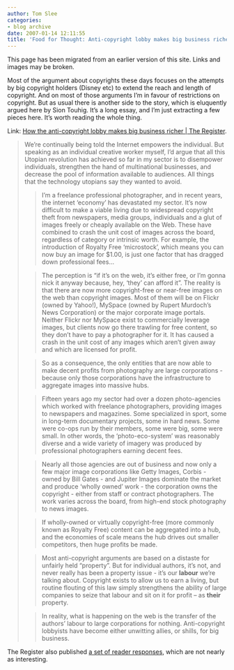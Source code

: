 ```yaml
---
author: Tom Slee
categories:
- blog archive
date: 2007-01-14 12:11:55
title: 'Food for Thought: Anti-copyright lobby makes big business richer'
---
```


::: {.callout-note}

This page has been migrated from an earlier version of this site. 
Links and images may be broken.

:::



				

Most of the argument about copyrights these days focuses on the attempts by big copyright holders (Disney etc) to extend the reach and length of copyright. And on most of those arguments I'm in favour of restrictions on copyright. But as usual there is another side to the story, which is eluquently argued here by Sion Touhig. It's a long essay, and I'm just extracting a few pieces here. It's worth reading the whole thing.




Link: [How the anti-copyright lobby makes big business richer | The Register](http://www.theregister.co.uk/2006/12/29/photojournalism_and_copyright/).


<blockquote>We're continually being told the Internet empowers the individual. But speaking as an individual creative worker myself, I'd argue that all this Utopian revolution has achieved so far in my sector is to disempower individuals, strengthen the hand of multinational businesses, and decrease the pool of information available to audiences. All things that the technology utopians say they wanted to avoid.

> 
> 

> 
> I'm a freelance professional photographer, and in recent years, the internet 'economy' has devastated my sector. It's now difficult to make a viable living due to widespread copyright theft from newspapers, media groups, individuals and a glut of images freely or cheaply available on the Web. These have combined to crash the unit cost of images across the board, regardless of category or intrinsic worth. For example, the introduction of Royalty Free 'microstock', which means you can now buy an image for $1.00, is just one factor that has dragged down professional fees...
> 
> 

> 
> The perception is "if it's on the web, it's either free, or I'm
gonna nick it anyway because, hey, 'they' can afford it". The reality
is that there are now more copyright-free or near-free images on the
web than copyright images. Most of them will be on Flickr (owned by
Yahoo!), MySpace (owned by Rupert Murdoch's News Corporation) or the
major corporate image portals. Neither Flickr nor MySpace exist to
commercially leverage images, but clients now go there trawling for
free content, so they don't have to pay a photographer for it. It has
caused a crash in the unit cost of any images which aren't given away
and which are licensed for profit.
> 
> 

> 
> So as a consequence, the only entities that are now able to make
decent profits from photography are large corporations - because only
those corporations have the infrastructure to aggregate images into
massive hubs.
> 
> 

> 
> Fifteen years ago my sector had over a dozen photo-agencies which
worked with freelance photographers, providing images to newspapers and
magazines. Some specialized in sport, some in long-term documentary
projects, some in hard news. Some were co-ops run by their members,
some were big, some were small. In other words, the 'photo-eco-system'
was reasonably diverse and a wide variety of imagery was produced by
professional photographers earning decent fees.
> 
> 

> 
> Nearly all those agencies are out of business and now only a few
major image corporations like Getty Images, Corbis - owned by Bill
Gates - and Jupiter Images dominate the market and produce 'wholly
owned' work - the corporation owns the copyright - either from staff or
contract photographers. The work varies across the board, from high-end
stock photography to news images.
> 
> 

> 
> If wholly-owned or virtually copyright-free (more commonly known as
Royalty Free) content can be aggregated into a hub, and the economies
of scale means the hub drives out smaller competitors, then huge
profits be made.
> 
> 

> 
> Most anti-copyright arguments are based on a distaste for unfairly
held "property". But for individual authors, it's not, and never really
has been a property issue - it's our **labour** we're
talking about. Copyright exists to allow us to earn a living, but
routine flouting of this law simply strengthens the ability of large
companies to seize that labour and sit on it for profit – as **their** property.
> 
> 

> 
> In reality, what is happening on the web is the transfer of the
authors' labour to large corporations for nothing. Anti-copyright
lobbyists have become either unwitting allies, or shills, for big
business.
> 
> </blockquote>

The Register also published [a set of reader responses](http://www.theregister.co.uk/2007/01/09/photojournalism_and_copyright_letters), which are not nearly as interesting.


		
